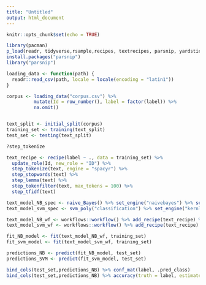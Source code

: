 ```yaml
---
title: "Untitled"
output: html_document
---
```


```r
knitr::opts_chunk$set(echo = TRUE)
```

```r
library(pacman)
p_load(readr, tidyverse,rsample,recipes, textrecipes, parsnip, yardstick,workflows, discrim,kernlab)
install.packages("parsnip")
library("parsnip")

loading_data <- function(path) {
  readr::read_csv(path, locale = locale(encoding = "latin1"))
}

corpus <- loading_data("corpus.csv") %>% 
          mutate(Id = row_number(), label = factor(label)) %>% 
          na.omit()


text_split <- initial_split(corpus)
training_set <- training(text_split)
test_set <- testing(text_split)

?step_tokenize

text_recipe <- recipe(label ~ ., data = training_set) %>% 
  update_role(Id, new_role = "ID") %>% 
  step_tokenize(text, engine = "spacyr") %>% 
  step_stopwords(text) %>%
  step_lemma(text) %>%
  step_tokenfilter(text, max_tokens = 100) %>%
  step_tfidf(text)

```

```r
text_model_NB_spec <- naive_Bayes() %>% set_engine("naivebayes") %>% set_mode("classification")
text_model_svm_spec <- svm_poly("classification") %>% set_engine("kernlab")
```

```r
text_model_NB_wf <- workflows::workflow() %>% add_recipe(text_recipe) %>% add_model(text_model_NB_spec)
text_model_svm_wf <- workflows::workflow() %>% add_recipe(text_recipe) %>% add_model(text_model_svm_spec)

```

```r
fit_NB_model <- fit(text_model_NB_wf, training_set)
fit_svm_model <- fit(text_model_svm_wf, training_set)
```

```r
predictions_NB <- predict(fit_NB_model, test_set)
predictions_SVM <- predict(fit_svm_model, test_set)

bind_cols(test_set,predictions_NB) %>% conf_mat(label, .pred_class) 
bind_cols(test_set,predictions_NB) %>% accuracy(truth = label, estimate = .pred_class)
```

